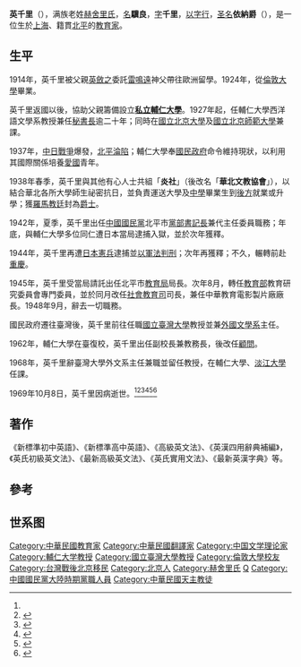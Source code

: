 {{Infobox person
| name          = 英驥良
| image         = 英千里.jpg
| image_size    = 180px
| alt           = 
| caption       = 
| birth_name    = 
| birth_date    = {{Birth date|1900|11|11}}
| birth_place   = {{QING|江蘇省}}[[松江府|松江府]][[上海縣|上海縣]]
| death_date    = {{Death date and age|1969|10|08|1900|11|11}}
| death_place   = {{ROC|臺灣省}}[[臺北縣|臺北縣]][[新店區|新店鎮]][[耕莘醫院|耕莘醫院]]
| resting_place =  {{TWN}}[[臺北市|臺北市]][[臺北市中山區|中山區]][[大直|大直]]天主教公墓
| nationality   = {{ROC}}
| other_names   = 千里（[[表字|字]]）、依納爵/{{lang-la|Ignatius}}（[[主保聖人|聖名]]）
| occupation    = [[教育家|教育家]]
| years_active  = 
| known_for     = 
| notable_works = 
| home_town     = [[北平市|北京市]]
| religion      = [[天主教|天主教]]<ref name="#1">{{Cite web|url=http://ying.forex.ntu.edu.tw/intro/super_pages.php?ID=intro1|title=英千里教授生平事略--- 熊健媄、韓拱辰 - 財團法人英千里先生獎學金基金會|accessdate=2016-11-29|work=ying.forex.ntu.edu.tw|archive-date=2019-11-21|archive-url=https://web.archive.org/web/20191121205903/http://ying.forex.ntu.edu.tw/intro/super_pages.php?ID=intro1|dead-url=no}}</ref>
| spouse        = 蔡葆真
| children      = 
| parents       =  [[英斂之|英斂之]]、淑仲
| family        = 詳見[[英斂之#世系圖|英斂之#世系圖]]
| signature          = 
| signature_size     = 
| signature_alt      = 
| footnotes          = 
}}
'''英千里'''（{{bd|1900年|11月11日|1969年|10月8日|catIdx=I英}}），满族老姓[[赫舍里氏|赫舍里氏]]，[[名字|名]]'''驥良'''，[[表字|字]]'''千里'''，[[以字行|以字行]]，[[圣名|圣名]]'''依納爵'''（'''{{lang-la|Ignatius}}'''），是一位生於[[上海市|上海]]、籍貫[[北平市|北平]]的[[教育家|教育家]]。

== 生平 ==
1914年，英千里被父親[[英斂之|英斂之]]委託[[雷鳴遠|雷鳴遠]]神父帶往歐洲留學。1924年，從[[倫敦大學|倫敦大學]]畢業。

英千里返國以後，協助父親籌備設立'''[[北京輔仁大學|私立輔仁大學]]'''。1927年起，任輔仁大學西洋語文學系教授兼任[[秘書長|秘書長]]逾二十年；同時在[[北京大学|國立北京大學]]及[[北京师范大学|國立北京師範大學]]兼課。

1937年，[[中国抗日战争|中日戰爭]]爆發，[[平津作战|北平淪陷]]；輔仁大學奉[[國民政府|國民政府]]命令維持現狀，以利用其國際關係培養[[愛國主義|愛國]]青年。

1938年春季，英千里與其他有心人士共組「'''炎社'''」（後改名「'''華北文教協會'''」），以結合華北各所大學師生祕密抗日，並負責運送大學及[[中学|中學]]畢業生到[[中国西南地区|後方]]就業或升學；獲[[羅馬教廷|羅馬教廷]]封為[[爵士|爵士]]。

1942年，夏季，英千里出任[[中國國民黨|中國國民黨]]北平市[[书记|黨部書記長]]兼代主任委員職務；年底，與輔仁大學多位同仁遭日本當局逮捕入獄，並於次年獲釋。

1944年，英千里再遭[[日本憲兵|日本憲兵]]逮捕並[[軍事法庭|以軍法判刑]]；次年再獲釋；不久，輾轉前赴[[重庆市|重慶]]。

1945年，英千里受當局請託出任北平市[[教育局|教育局]]局長。次年8月，轉任[[中華民國教育部|教育部]]教育研究委員會專門委員，並於同月改任[[教育部社會教育司|社會教育司]]司長，兼任中華教育電影製片廠廠長。1948年9月，辭去一切職務。 　　

國民政府遷往臺灣後，英千里前往任職[[國立臺灣大學|國立臺灣大學]]教授並兼[[外语|外國文學系]]主任。

1962年，輔仁大學在臺復校，英千里出任副校長兼教務長，後改任[[顧問|顧問]]。

1968年，英千里辭臺灣大學外文系主任兼職並留任教授，在輔仁大學、[[淡江大學|淡江大學]]任課。

1969年10月8日，英千里因病逝世。<ref name="#1"/><ref>{{Cite web|url=http://www.huaxia.com/zhwh/gjzt/2010/01/1730882_4.html|title=英氏家族成功奥秘:蒋介石为英千里题匾|accessdate=2016-11-29|work=www.huaxia.com|archive-date=2019-10-18|archive-url=https://web.archive.org/web/20191018044349/http://www.huaxia.com/zhwh/gjzt/2010/01/1730882_4.html|dead-url=no}}</ref><ref>{{Cite web|url=http://www.huaxia.com/zhwh/gjzt/2010/01/1730882_3.html|title=英氏家族成功奥秘:蒋介石为英千里题匾|accessdate=2016-11-29|work=www.huaxia.com|archive-date=2018-08-22|archive-url=https://web.archive.org/web/20180822051509/http://www.huaxia.com/zhwh/gjzt/2010/01/1730882_3.html|dead-url=no}}</ref><ref>{{Cite web|url=http://www.huaxia.com/zhwh/gjzt/2010/01/1730882.html|title=英氏家族成功奥秘:蒋介石为英千里题匾|accessdate=2016-11-29|work=www.huaxia.com|archive-date=2019-11-28|archive-url=https://web.archive.org/web/20191128224823/http://www.huaxia.com/zhwh/gjzt/2010/01/1730882.html|dead-url=no}}</ref><ref>{{Cite news|url=http://udn.com/news/story/7048/485871|title=追憶恩師 英千里先生|last=聯合新聞網|first=|date=|work=|newspaper=閱讀|accessdate=2016-11-29|archive-date=2019-12-23|archive-url=https://web.archive.org/web/20191223173429/https://udn.com/news/story/7048/485871|dead-url=no}}</ref><ref>{{Cite web|url=http://dailynews.sina.com/bg/ent/chnstar/phoenixtv/20120202/00183111213.html|title=英千里告誡子女不可為官和從藝_娛樂頻道_新浪網-北美|accessdate=2016-11-29|work=dailynews.sina.com|archive-date=2017-06-06|archive-url=https://web.archive.org/web/20170606221846/http://dailynews.sina.com/bg/ent/chnstar/phoenixtv/20120202/00183111213.html|dead-url=no}}</ref>

== 著作 ==
《新標準初中英語》、《新標準高中英語》、《高級英文法》、《英漢四用辭典補編》，《英氏初級英文法》、《最新高級英文法》、《英氏實用文法》、《最新英漢字典》等。

== 參考 ==
{{Reflist}}

== 世系图 ==
<center>
{{familytree/start|style=font: 85% sans-serif;}}
{{familytree| | | | | | | | | | | | | | | | | | | | | |,|-|-|-|.| |}}
{{familytree| | | | | | | | | | | | | | | | | | | | | Lz  | | Md  |Lz=[[英敛之|英敛之]]|Md=[[英木狄|英木狄]]}}
{{familytree| | | | | | | | | | | | | | | | | | | | | |)|-|-|-|.| |}}
{{familytree| | | | | | | | | | | | | | | | | | | | | Ql  | | Yi  |Ql=[[英千里|英千里]]|Yi=[[英茵|英茵]]}}
{{familytree| |,|-|-|-|v|-|-|-|v|-|-|-|-|-|-|-|v|-|-|-|^|-|-|-|v|-|-|-|v|-|-|-|v|-|-|-|v|-|-|-|.| |}}
{{familytree| Qx  | | Rj  | | Rq  | | | | | | Rc  | | | | | | Ro  | | Ra  | | Rs  | | Rz  | | Rx  |Qx=[[英七香|英七香]]|Rj=[[英若敬|英若敬]]|Rq=[[英若勤|英若勤]]|Rc=[[英若诚|英若诚]]|Ro=[[英若聪|英若聪]]|Ra=[[英若采|英若采]]|Rs=[[英若识|英若识]]|Rz=[[英若智|英若智]]|Rx=[[英若娴|英若娴]]}}
{{familytree| | | | | |,|-|-|-|(| | | |,|-|-|-|(| | | |,|-|-|-|(| | | |,|-|-|-|(| |}}
{{familytree| | | | | Ji  | | Mi  | | Xl  | | Da  | | Zh  | | Fa  | | Ni  | | Yu  |Ji=[[英健|英健]]|Mi=[[英明|英明]]|Xl=[[英小乐|英小乐]]|Da=[[英达|英达]]|Zh=[[英壮|英壮]]|Fa=[[英凡|英凡]]|Ni=[[英宁|英宁]]|Yu=[[英悦|英悦]]}}
{{familytree| | | | | | | | | | | | | |,|-|-|-|(| |}}
{{familytree| | | | | | | | | | | | | Bt  | | Rd  |Bt=[[英巴图|英巴图]]|Rd=[[英如镝|英如镝]]}}
{{familytree/end}}
</center>

{{DEFAULTSORT:Y}}
[[Category:中華民國教育家|Category:中華民國教育家]]
[[Category:中華民國翻譯家|Category:中華民國翻譯家]]
[[Category:中国文学理论家|Category:中国文学理论家]]
[[Category:輔仁大学教授|Category:輔仁大学教授]]
[[Category:國立臺灣大學教授|Category:國立臺灣大學教授]]
[[Category:倫敦大學校友|Category:倫敦大學校友]]
[[Category:台灣戰後北京移民|Category:台灣戰後北京移民]]
[[Category:北京人|Category:北京人]]
[[Category:赫舍里氏|Category:赫舍里氏]]
[[Category:英姓|Q]]
[[Category:中國國民黨大陸時期黨職人員|Category:中國國民黨大陸時期黨職人員]]
[[Category:中華民國天主教徒|Category:中華民國天主教徒]]